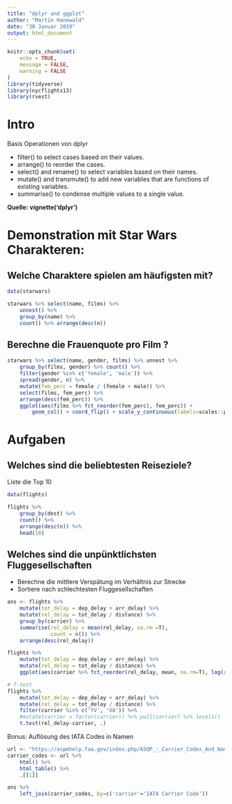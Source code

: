 ```yaml
---
title: "dplyr and ggplot"
author: "Martin Hanewald"
date: "30 Januar 2019"
output: html_document
---
```


```r
knitr::opts_chunk$set(
	echo = TRUE,
	message = FALSE,
	warning = FALSE
)
library(tidyverse)
library(nycflights13)
library(rvest)
```

# Intro

Basis Operationen von dplyr

- filter() to select cases based on their values.
- arrange() to reorder the cases.
- select() and rename() to select variables based on their names.
- mutate() and transmute() to add new variables that are functions of existing variables.
- summarise() to condense multiple values to a single value.

**Quelle: vignette('dplyr')**

# Demonstration mit Star Wars Charakteren:

## Welche Charaktere spielen am häufigsten mit?

```r
data(starwars)

starwars %>% select(name, films) %>% 
    unnest() %>% 
    group_by(name) %>% 
    count() %>% arrange(desc(n))

```

## Berechne die Frauenquote pro Film ?

```r
starwars %>% select(name, gender, films) %>% unnest %>% 
    group_by(films, gender) %>% count() %>% 
    filter(gender %in% c('female', 'male')) %>% 
    spread(gender, n) %>% 
    mutate(fem_perc = female / (female + male)) %>% 
    select(films, fem_perc) %>% 
    arrange(desc(fem_perc)) %>% 
    ggplot(aes(films %>% fct_reorder(fem_perc), fem_perc)) + 
        geom_col() + coord_flip() + scale_y_continuous(labels=scales::percent)

```

# Aufgaben

## Welches sind die beliebtesten Reiseziele?

Liste die Top 10

```r
data(flights)

flights %>% 
    group_by(dest) %>% 
    count() %>% 
    arrange(desc(n)) %>% 
    head(10)
```

## Welches sind die unpünktlichsten Fluggesellschaften

- Berechne die mittlere Verspätung im Verhältnis zur Strecke
- Sortiere nach schlechtesten Fluggesellschaften

```r
ans <- flights %>% 
    mutate(tot_delay = dep_delay + arr_delay) %>%
    mutate(rel_delay = tot_delay / distance) %>%
    group_by(carrier) %>% 
    summarise(rel_delay = mean(rel_delay, na.rm =T),
              count = n()) %>% 
    arrange(desc(rel_delay))

flights %>% 
    mutate(tot_delay = dep_delay + arr_delay) %>%
    mutate(rel_delay = tot_delay / distance) %>%
    ggplot(aes(carrier %>% fct_reorder(rel_delay, mean, na.rm=T), log(rel_delay), fill=carrier)) +            geom_boxplot()

# T-test
flights %>% 
    mutate(tot_delay = dep_delay + arr_delay) %>%
    mutate(rel_delay = tot_delay / distance) %>%
    filter(carrier %in% c('YV', 'UA')) %>% 
    #mutate(carrier = factor(carrier)) %>% pull(carrier) %>% levels()
    t.test(rel_delay~carrier, .)


```


Bonus: Auflösung des IATA Codes in Namen

```r
url <- "https://aspmhelp.faa.gov/index.php/ASQP_:_Carrier_Codes_And_Names"
carrier_codes <- url %>%
    html() %>%
    html_table() %>% 
    .[[1]]

ans %>% 
    left_join(carrier_codes, by=c('carrier'='IATA Carrier Code'))

```
